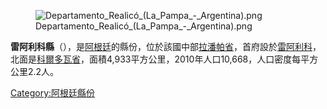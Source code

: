[[Image:Departamento_Realicó_(La_Pampa_-_Argentina).png|right]]

'''雷阿利科縣'''（{{lang-es|Departamento Realicó}}），是[[阿根廷|阿根廷]]的縣份，位於該國中部[[拉潘帕省|拉潘帕省]]，首府設於[[雷阿利科|雷阿利科]]，北面是[[科爾多瓦省_(阿根廷)|科爾多瓦省]]，面積4,933平方公里，2010年人口10,668，人口密度每平方公里2.2人。

{{Coord|35|4|4|S|64|41|2|W|display=title}}

{{Argentina-geo-stub}}
[[Category:阿根廷縣份|Category:阿根廷縣份]]